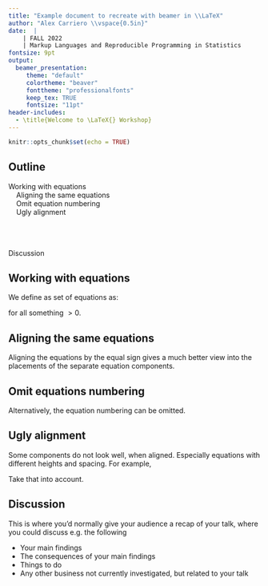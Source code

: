 ```yaml
---
title: "Example document to recreate with beamer in \\LaTeX"
author: "Alex Carriero \\vspace{0.5in}"
date:  |
    | FALL 2022 
    | Markup Languages and Reproducible Programming in Statistics
fontsize: 9pt
output:
  beamer_presentation:
     theme: "default"
     colortheme: "beaver"
     fonttheme: "professionalfonts"
     keep_tex: TRUE
     fontsize: "11pt"
header-includes:
  - \title{Welcome to \LaTeX{} Workshop}
---
```


```r
knitr::opts_chunk$set(echo = TRUE)
```

## Outline 

Working with equations\
\ \ \ \ Aligning the same equations\
\ \ \ \ Omit equation numbering\
\ \ \ \ Ugly alignment\
\
\
\

Discussion 

## Working with equations

We define as set of equations as: 

\begin{gather}
a = b + c^2,\\
a- c^2 = b, \\
\mathrm{left \ side} = \mathrm{right \ side}, \\
\mathrm{left \ side} + \mathrm{something} \geq \mathrm{right \ side},
\end{gather}

for all something $> 0$. 

## Aligning the same equations 

Aligning the equations by the equal sign gives a much better view into the placements
of the separate equation components.

\begin{align}
a &= b + c^2\\
a- c^2 &= b \\
\mathrm{left \ side} &= \mathrm{right \ side} \\
\mathrm{left \ side} + \mathrm{something} &\geq \mathrm{right \ side}
\end{align}


## Omit equations numbering 

Alternatively, the equation numbering can be omitted.

\begin{align*}
a &= b + c^2\\
a- c^2 &= b \\
\mathrm{left \ side} &= \mathrm{right \ side} \\
\mathrm{left \ side} + \mathrm{something} &\geq \mathrm{right \ side}
\end{align*}


## Ugly alignment 

Some components do not look well, when aligned. Especially equations with different
heights and spacing. For example,

\begin{align}
E &= mc^2,\\
m &= \frac{E}{c^2},\\
c &= \sqrt{\frac{E}{m}}.
\end{align}

Take that into account.

## Discussion

This is where you’d normally give your audience a recap of your talk, where you could
discuss e.g. the following

- Your main findings
- The consequences of your main findings
- Things to do
- Any other business not currently investigated, but related to your talk
